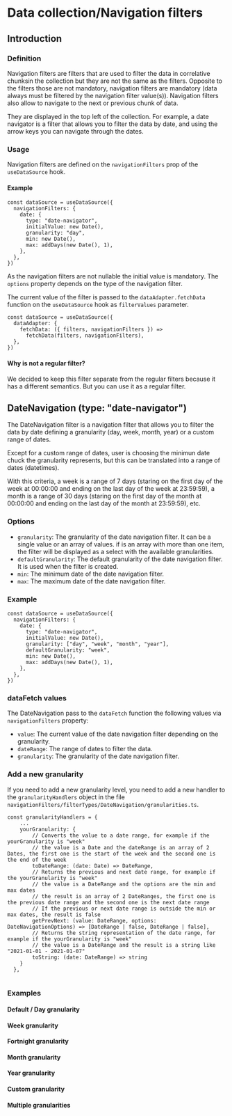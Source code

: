 

<Meta title="Data collection/Navigation filters" />

# Data collection/Navigation filters

## Introduction

### Definition

Navigation filters are filters that are used to filter the data in correlative
chunksin the collection but they are not the same as the filters. Opposite to
the filters those are not mandatory, navigation filters are mandatory (data
always must be filtered by the navigation filter value(s)). Navigation filters
also allow to navigate to the next or previous chunk of data.

They are displayed in the top left of the collection. For example, a date
navigator is a filter that allows you to filter the data by date, and using the
arrow keys you can navigate through the dates.

### Usage

Navigation filters are defined on the `navigationFilters` prop of the
`useDataSource` hook.

#### Example

```tsx
const dataSource = useDataSource({
  navigationFilters: {
    date: {
      type: "date-navigator",
      initialValue: new Date(),
      granularity: "day",
      min: new Date(),
      max: addDays(new Date(), 1),
    },
  },
})
```

As the navigation filters are not nullable the initial value is mandatory. The
`options` property depends on the type of the navigation filter.

The current value of the filter is passed to the `dataAdapter.fetchData`
function on the `useDataSource` hook as `filterValues` parameter.

```tsx
const dataSource = useDataSource({
  dataAdapter: {
    fetchData: ({ filters, navigationFilters }) =>
      fetchData(filters, navigationFilters),
  },
})
```

#### Why is not a regular filter?

We decided to keep this filter separate from the regular filters because it has
a different semantics. But you can use it as a regular filter.

## DateNavigation (type: "date-navigator")

The DateNavigation filter is a navigation filter that allows you to filter the
data by date defining a granularity (day, week, month, year) or a custom range
of dates.

Except for a custom range of dates, user is choosing the minimun date chuck the
granularity represents, but this can be translated into a range of dates
(datetimes).

With this criteria, a week is a range of 7 days (staring on the first day of the
week at 00:00:00 and ending on the last day of the week at 23:59:59), a month is
a range of 30 days (staring on the first day of the month at 00:00:00 and ending
on the last day of the month at 23:59:59), etc.

### Options

- `granularity`: The granularity of the date navigation filter. It can be a
  single value or an array of values. if is an array with more than one item,
  the filter will be displayed as a select with the available granularities.
- `defaultGranularity`: The default granularity of the date navigation filter.
  It is used when the filter is created.
- `min`: The minimum date of the date navigation filter.
- `max`: The maximum date of the date navigation filter.

### Example

```tsx
const dataSource = useDataSource({
  navigationFilters: {
    date: {
      type: "date-navigator",
      initialValue: new Date(),
      granularity: ["day", "week", "month", "year"],
      defaultGranularity: "week",
      min: new Date(),
      max: addDays(new Date(), 1),
    },
  },
})
```

### dataFetch values

The DateNavigation pass to the `dataFetch` function the following values via
`navigationFilters` property:

- `value`: The current value of the date navigation filter depending on the
  granularity.
- `dateRange`: The range of dates to filter the data.
- `granularity`: The granularity of the date navigation filter.

### Add a new granularity

If you need to add a new granularity level, you need to add a new handler to the
`granularityHandlers` object in the file
`navigationFilters/filterTypes/DateNavigation/granularities.ts`.

```tsx
const granularityHandlers = {
    ...
    yourGranularity: {
        // Converts the value to a date range, for example if the yourGranularity is "week"
        // the value is a Date and the dateRange is an array of 2 Dates, the first one is the start of the week and the second one is the end of the week
        toDateRange: (date: Date) => DateRange,
        // Returns the previous and next date range, for example if the yourGranularity is "week"
        // the value is a DateRange and the options are the min and max dates
        // the result is an array of 2 DateRanges, the first one is the previous date range and the second one is the next date range
        // If the previous or next date range is outside the min or max dates, the result is false
        getPrevNext: (value: DateRange, options: DateNavigationOptions) => [DateRange | false, DateRange | false],
        // Returns the string representation of the date range, for example if the yourGranularity is "week"
        // the value is a DateRange and the result is a string like "2021-01-01 - 2021-01-07"
        toString: (date: DateRange) => string
    }
  },


```

### Examples

#### Default / Day granularity

<Canvas
  of={DataCollectionNavigationFiltersStories.Default}
  meta={DataCollectionNavigationFiltersStories}
/>

#### Week granularity

<Canvas
  of={DataCollectionNavigationFiltersStories.WeekGranularity}
  meta={DataCollectionNavigationFiltersStories}
/>

#### Fortnight granularity

<Canvas
  of={DataCollectionNavigationFiltersStories.FortnightGranularity}
  meta={DataCollectionNavigationFiltersStories}
/>

#### Month granularity

<Canvas
  of={DataCollectionNavigationFiltersStories.MonthGranularity}
  meta={DataCollectionNavigationFiltersStories}
/>

#### Year granularity

<Canvas
  of={DataCollectionNavigationFiltersStories.YearGranularity}
  meta={DataCollectionNavigationFiltersStories}
/>

#### Custom granularity

<Canvas
  of={DataCollectionNavigationFiltersStories.CustomGranularity}
  meta={DataCollectionNavigationFiltersStories}
/>

#### Multiple granularities

<Canvas
  of={DataCollectionNavigationFiltersStories.MultipleGranularities}
  meta={DataCollectionNavigationFiltersStories}
/>
